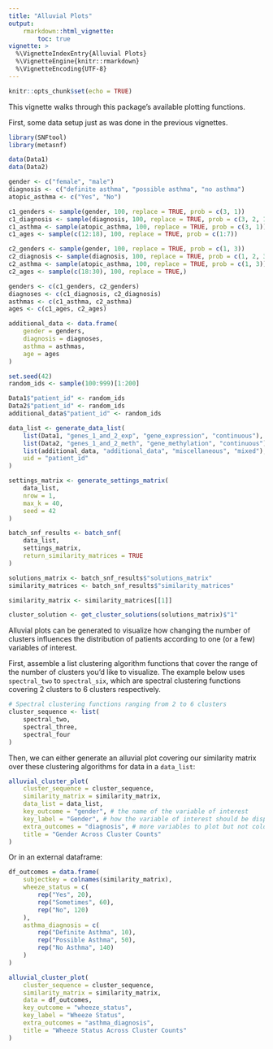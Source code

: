 ```yaml
---
title: "Alluvial Plots"
output:
    rmarkdown::html_vignette:
        toc: true
vignette: >
  %\VignetteIndexEntry{Alluvial Plots}
  %\VignetteEngine{knitr::rmarkdown}
  %\VignetteEncoding{UTF-8}
---
```


```r
knitr::opts_chunk$set(echo = TRUE)
```

This vignette walks through this package's available plotting functions.

First, some data setup just as was done in the previous vignettes.

```r
library(SNFtool)
library(metasnf)

data(Data1)
data(Data2)

gender <- c("female", "male")
diagnosis <- c("definite asthma", "possible asthma", "no asthma")
atopic_asthma <- c("Yes", "No")

c1_genders <- sample(gender, 100, replace = TRUE, prob = c(3, 1))
c1_diagnosis <- sample(diagnosis, 100, replace = TRUE, prob = c(3, 2, 1))
c1_asthma <- sample(atopic_asthma, 100, replace = TRUE, prob = c(3, 1))
c1_ages <- sample(c(12:18), 100, replace = TRUE, prob = c(1:7))

c2_genders <- sample(gender, 100, replace = TRUE, prob = c(1, 3))
c2_diagnosis <- sample(diagnosis, 100, replace = TRUE, prob = c(1, 2, 3))
c2_asthma <- sample(atopic_asthma, 100, replace = TRUE, prob = c(1, 3))
c2_ages <- sample(c(18:30), 100, replace = TRUE,)

genders <- c(c1_genders, c2_genders)
diagnoses <- c(c1_diagnosis, c2_diagnosis)
asthmas <- c(c1_asthma, c2_asthma)
ages <- c(c1_ages, c2_ages)

additional_data <- data.frame(
    gender = genders,
    diagnosis = diagnoses,
    asthma = asthmas,
    age = ages
)

set.seed(42)
random_ids <- sample(100:999)[1:200]

Data1$"patient_id" <- random_ids
Data2$"patient_id" <- random_ids
additional_data$"patient_id" <- random_ids

data_list <- generate_data_list(
    list(Data1, "genes_1_and_2_exp", "gene_expression", "continuous"),
    list(Data2, "genes_1_and_2_meth", "gene_methylation", "continuous"),
    list(additional_data, "additional_data", "miscellaneous", "mixed"),
    uid = "patient_id"
)

settings_matrix <- generate_settings_matrix(
    data_list,
    nrow = 1,
    max_k = 40,
    seed = 42
)

batch_snf_results <- batch_snf(
    data_list,
    settings_matrix,
    return_similarity_matrices = TRUE
)

solutions_matrix <- batch_snf_results$"solutions_matrix"
similarity_matrices <- batch_snf_results$"similarity_matrices"

similarity_matrix <- similarity_matrices[[1]]

cluster_solution <- get_cluster_solutions(solutions_matrix)$"1"
```

Alluvial plots can be generated to visualize how changing the number of clusters influences the distribution of patients according to one (or a few) variables of interest.

First, assemble a list clustering algorithm functions that cover the range of the number of clusters you'd like to visualize.
The example below uses `spectral_two` to `spectral_six`, which are spectral clustering functions covering 2 clusters to 6 clusters respectively.

```r
# Spectral clustering functions ranging from 2 to 6 clusters
cluster_sequence <- list(
    spectral_two,
    spectral_three,
    spectral_four
)
```

Then, we can either generate an alluvial plot covering our similarity matrix over these clustering algorithms for data in a `data_list`:

```r
alluvial_cluster_plot(
    cluster_sequence = cluster_sequence,
    similarity_matrix = similarity_matrix,
    data_list = data_list,
    key_outcome = "gender", # the name of the variable of interest
    key_label = "Gender", # how the variable of interest should be displayed
    extra_outcomes = "diagnosis", # more variables to plot but not colour by
    title = "Gender Across Cluster Counts"
)
```

Or in an external dataframe:

```r
df_outcomes = data.frame(
    subjectkey = colnames(similarity_matrix),
    wheeze_status = c(
        rep("Yes", 20),
        rep("Sometimes", 60),
        rep("No", 120)
    ),
    asthma_diagnosis = c(
        rep("Definite Asthma", 10),
        rep("Possible Asthma", 50),
        rep("No Asthma", 140)
    )
)

alluvial_cluster_plot(
    cluster_sequence = cluster_sequence,
    similarity_matrix = similarity_matrix,
    data = df_outcomes,
    key_outcome = "wheeze_status",
    key_label = "Wheeze Status",
    extra_outcomes = "asthma_diagnosis",
    title = "Wheeze Status Across Cluster Counts"
)
```

